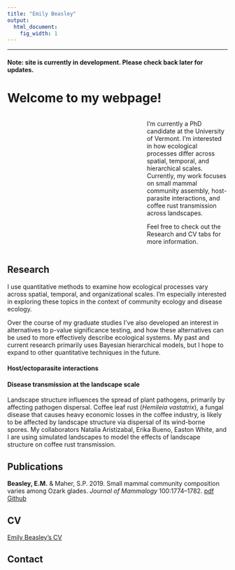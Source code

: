 ```yaml
---
title: "Emily Beasley"
output:
  html_document:
    fig_width: 1
---
```


----
#### Note: site is currently in development. Please check back later for updates.

# Welcome to my webpage! 
:::::: {.columns}

::: {.column width="55%" data-latex="{0.55\textwidth}"}

:::

::: {.column width="5%" data-latex="{0.05\textwidth}"}
\ 
<!-- an empty Div (with a white space), serving as
a column separator -->
:::

::: {.column width="40%" data-latex="{0.4\textwidth}"}
I’m currently a PhD candidate at the University of Vermont. I’m interested in how ecological processes differ across spatial, temporal, and hierarchical scales. Currently, my work focuses on small mammal community assembly, host-parasite interactions, and coffee rust transmission across landscapes.  
  
Feel free to check out the Research and CV tabs for more information.
:::
::::::
  
  
## Research  

I use quantitative methods to examine how ecological processes vary across spatial, temporal, and organizational scales. I'm especially interested in exploring these topics in the context of community ecology and disease ecology. 

Over the course of my graduate studies I've also developed an interest in alternatives to p-value significance testing, and how these alternatives can be used to more effectively describe ecological systems. My past and current research primarily uses Bayesian hierarchical models, but I hope to expand to other quantitative techniques in the future. 

#### Host/ectoparasite interactions

#### Disease transmission at the landscape scale

Landscape structure influences the spread of plant pathogens, primarily by affecting pathogen dispersal. Coffee leaf rust (*Hemileia vastatrix*), a fungal disease that causes heavy economic losses in the coffee industry, is likely to be affected by landscape structure via dispersal of its wind-borne spores. My collaborators Natalia Aristizabal, Erika Bueno, Easton White, and I are using simulated landscapes to model the effects of landscape structure on coffee rust transmission.
  
## Publications  

**Beasley, E.M.** & Maher, S.P. 2019. Small mammal community composition varies among Ozark glades. *Journal of Mammalogy* 100:1774--1782. [pdf](BeasleyMaher2019.pdf) [Github](https://github.com/Beasley015/Beasley-Maher2019_Small_Mammal_Community_Ozark)
  
## CV

[Emily Beasley's CV](Beasley_CV.pdf)

## Contact
